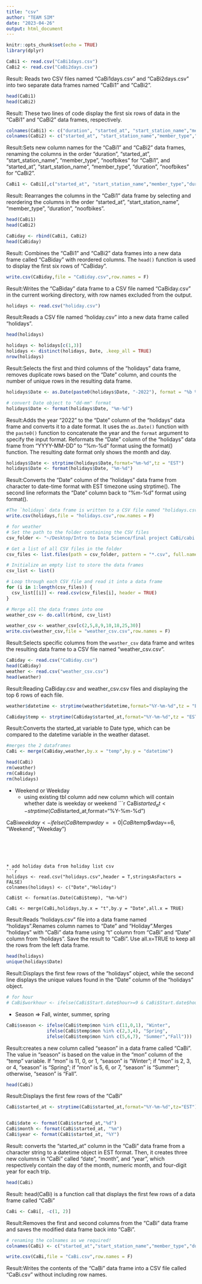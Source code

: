 ```yaml
---
title: "csv"
author: "TEAM SIM"
date: "2023-04-26"
output: html_document
---
```


```r
knitr::opts_chunk$set(echo = TRUE)
library(dplyr)
```


```r
CaBi1 <- read.csv("CaBi1days.csv")
CaBi2 <- read.csv("CaBi2days.csv")
```
Result: Reads two CSV files named "CaBi1days.csv" and "CaBi2days.csv" into two separate data frames named "CaBi1" and "CaBi2".


```r
head(CaBi1)
head(CaBi2)
```
Result: These two lines of code display the first six rows of data in the "CaBi1" and "CaBi2" data frames, respectively.



```r

colnames(CaBi1) <- c("duration", "started_at", "start_station_name","member_type","noofbikes")
colnames(CaBi2) <- c("started_at", "start_station_name","member_type","duration","noofbikes")

```
Result:Sets new column names for the "CaBi1" and "CaBi2" data frames, renaming the columns in the order "duration", "started_at", "start_station_name", "member_type", "noofbikes" for "CaBi1", and "started_at", "start_station_name", "member_type", "duration", "noofbikes" for "CaBi2".


```r
CaBi1 <- CaBi1[,c("started_at", "start_station_name","member_type","duration","noofbikes")]
```
Result: Rearranges the columns in the "CaBi1" data frame by selecting and reordering the columns in the order "started_at", "start_station_name", "member_type", "duration", "noofbikes".


```r
head(CaBi1)
head(CaBi2)
```

```r
CaBiday <- rbind(CaBi1, CaBi2)
head(CaBiday)
```
Result: Combines the "CaBi1" and "CaBi2" data frames into a new data frame called "CaBiday" with reordered columns. The `head()` function is used to display the first six rows of "CaBiday". 





```r
write.csv(CaBiday,file = "CaBiday.csv",row.names = F)
```
Result:Writes the "CaBiday" data frame to a CSV file named "CaBiday.csv" in the current working directory, with row names excluded from the output.




```r
holidays <- read.csv("holiday.csv")
```
Result:Reads a CSV file named "holiday.csv" into a new data frame called "holidays".


```r
head(holidays)
```
```r
holidays <- holidays[c(1,3)]
holidays <- distinct(holidays, Date, .keep_all = TRUE)
nrow(holidays)
```
Result:Selects the first and third columns of the "holidays" data frame, removes duplicate rows based on the "Date" column, and counts the number of unique rows in the resulting data frame. 

```r
holidays$Date <- as.Date(paste0(holidays$Date, "-2022"), format = "%b %d-%Y")

# convert Date object to "dd-mm" format
holidays$Date <- format(holidays$Date, "%m-%d")
```
Result:Adds the year "2022" to the "Date" column of the "holidays" data frame and converts it to a date format. It uses the `as.Date()` function with the `paste0()` function to concatenate the year and the `format` argument to specify the input format.
Reformats the "Date" column of the "holidays" data frame from "YYYY-MM-DD" to "%m-%d" format using the format() function. The resulting date format only shows the month and day.



```r
holidays$Date <- strptime(holidays$Date,format="%m-%d",tz = "EST")
holidays$Date <- format(holidays$Date, "%m-%d")
```
Result:Converts the "Date" column of the "holidays" data frame from character to date-time format with EST timezone using strptime(). The second line reformats the "Date" column back to "%m-%d" format using format().



```r
#The `holidays` data frame is written to a CSV file named "holidays.csv" in the current working directory with row names excluded.
write.csv(holidays,file = "holidays.csv",row.names = F)
```

```r

# for weather 
# Set the path to the folder containing the CSV files
csv_folder <- "~/Desktop/Intro to Data Science/final project CaBi/cabi all csv/csv/weather "

# Get a list of all CSV files in the folder
csv_files <- list.files(path = csv_folder, pattern = "*.csv", full.names = TRUE)

# Initialize an empty list to store the data frames
csv_list <- list()

# Loop through each CSV file and read it into a data frame
for (i in 1:length(csv_files)) {
  csv_list[[i]] <- read.csv(csv_files[i], header = TRUE)
}

# Merge all the data frames into one
weather_csv <- do.call(rbind, csv_list)

```

```r
weather_csv <- weather_csv[c(2,5,8,9,10,18,25,30)]
write.csv(weather_csv,file = "weather_csv.csv",row.names = F)
```
Result:Selects specific columns from the `weather_csv` data frame and writes the resulting data frame to a CSV file named "weather_csv.csv".


```r
CaBiday <- read.csv("CaBiday.csv")
head(CaBiday)
weather <- read.csv("weather_csv.csv")
head(weather)
```
Result:Reading CaBiday.csv and weather_csv.csv files and displaying the top 6 rows of each file.


  
```r

weather$datetime <- strptime(weather$datetime,format="%Y-%m-%d",tz = "EST")

CaBiday$temp <- strptime(CaBiday$started_at,format="%Y-%m-%d",tz = "EST")
```
Result:Converts the started_at variable to Date type, which can be compared to the datetime variable in the weather dataset.




```r
#merges the 2 dataframes
CaBi <- merge(CaBiday,weather,by.x = "temp",by.y = "datetime")
```

```r
head(CaBi)
rm(weather)
rm(CaBiday)
rm(holidays)
```




* Weekend or Weekday
  * using existing tbl column add new column which will contain whether date is weekday or weekend
```r
CaBi$started_at <- strptime(CaBi$started_at,format="%Y-%m-%d")


CaBi$weekday <- ifelse(CaBi$temp$wday==0 | CaBi$temp$wday==6, "Weekend",  "Weekday")
```





* add holiday data from holiday list csv
```r
holidays <- read.csv("holidays.csv",header = T,stringsAsFactors = FALSE)
colnames(holidays) <- c("Date","Holiday")

CaBi$t <- format(as.Date(CaBi$temp), "%m-%d")

CaBi <- merge(CaBi,holidays,by.x = "t",by.y = "Date",all.x = TRUE)
```
Result:Reads "holidays.csv" file into a data frame named "holidays".Renames column names to "Date" and "Holiday".Merges "holidays" with "CaBi" data frame using "t" column from "CaBi" and "Date" column from "holidays". Save the result to "CaBi". Use all.x=TRUE to keep all the rows from the left data frame.

```r
head(holidays)
unique(holidays$Date)
```
Result:Displays the first few rows of the "holidays" object, while the second line displays the unique values found in the "Date" column of the "holidays" object.


```r
# for hour
# CaBi$workhour <- ifelse(CaBi$Start.date$hour>=9 & CaBi$Start.date$hour<=17,"Working Hour","Non-Working Hour")
```


* Season => Fall, winter, summer, spring 
```r
CaBi$season <- ifelse(CaBi$temp$mon %in% c(11,0,1), "Winter",
               ifelse(CaBi$temp$mon %in% c(2,3,4), "Spring",
               ifelse(CaBi$temp$mon %in% c(5,6,7), "Summer","Fall")))

```
Result:creates a new column called "season" in a data frame called "CaBi". The value in "season" is based on the value in the "mon" column of the "temp" variable. If "mon" is 11, 0, or 1, "season" is "Winter"; if "mon" is 2, 3, or 4, "season" is "Spring"; if "mon" is 5, 6, or 7, "season" is "Summer"; otherwise, "season" is "Fall".

```r
head(CaBi)
```
Result:Displays the first few rows of the "CaBi" 


```r
CaBi$started_at <- strptime(CaBi$started_at,format="%Y-%m-%d",tz="EST")


CaBi$date <- format(CaBi$started_at,"%d")
CaBi$month <- format(CaBi$started_at, "%m")
CaBi$year <- format(CaBi$started_at, "%Y")
```
Result: converts the "started_at" column in the "CaBi" data frame from a character string to a datetime object in EST format. Then, it creates three new columns in "CaBi" called "date", "month", and "year", which respectively contain the day of the month, numeric month, and four-digit year for each trip.


```r
head(CaBi)
```
Result: head(CaBi) is a function call that displays the first few rows of a data frame called "CaBi"

```r
CaBi <- CaBi[, -c(1, 2)]

```
Result:Removes the first and second columns from the "CaBi" data frame and saves the modified data frame back into "CaBi".




```r
# renaming the colnames as we required!
colnames(CaBi) <- c("started_at","start_station_name","member_type","duration","noofbikes","temperature","feelsliketemp","dew","humidity","windspeed","uvindex","weather","weekday","holiday","season","date","month","year")
```





```r
write.csv(CaBi,file = "CaBi.csv",row.names = F)

```
Result:Writes the contents of the "CaBi" data frame into a CSV file called "CaBi.csv" without including row names.



